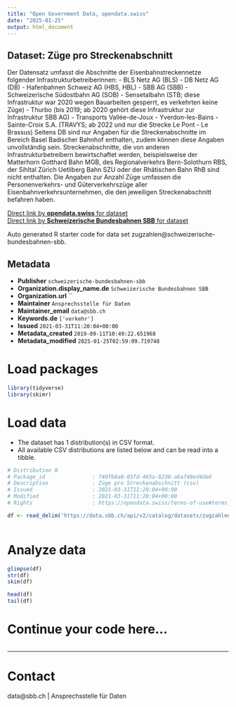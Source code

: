 ```yaml
---
title: "Open Government Data, opendata.swiss"
date: "2025-01-25"
output: html_document
---
```


## Dataset: Züge pro Streckenabschnitt

Der Datensatz umfasst die Abschnitte der Eisenbahnstreckennetze
folgender Infrastrukturbetreiberinnen:
- BLS Netz AG (BLS)
- DB Netz AG (DB)
- Hafenbahnen Schweiz AG (HBS, HBL)
- SBB AG (SBB)
- Schweizerische Südostbahn AG (SOB)
- Sensetalbahn (STB; diese Infrastruktur war 2020 wegen Bauarbeiten gesperrt,
es verkehrten keine Züge)
- Thurbo (bis 2019; ab 2020 gehört diese Infrastruktur zur Infrastruktur SBB
AG)
- Transports Vallée-de-Joux - Yverdon-les-Bains - Sainte-Croix S.A. (TRAVYS; ab
2022 und nur die Strecke Le Pont - Le Brassus)
Seitens DB sind nur Angaben für die Streckenabschnitte im Bereich Basel
Badischer Bahnhof enthalten, zudem können diese Angaben unvollständig sein.
Streckenabschnitte, die von anderen Infrastrukturbetreibern bewirtschaftet
werden, beispielsweise der Matterhorn Gotthard Bahn MGB, des Regionalverkehrs
Bern-Solothurn RBS, der Sihltal Zürich Uetliberg Bahn SZU oder der Rhätischen
Bahn RhB sind nicht enthalten.
Die Angaben zur Anzahl Züge umfassen die Personenverkehrs- und
Güterverkehrszüge aller Eisenbahnverkehrsunternehmen, die den jeweiligen
Streckenabschnitt befahren haben.

[Direct link by **opendata.swiss** for dataset](https://opendata.swiss/de/dataset/zuge-pro-streckenabschnitt1)<br>
[Direct link by **Schweizerische Bundesbahnen SBB** for dataset](https://data.sbb.ch/explore/dataset/zugzahlen/)

Auto generated R starter code for data set zugzahlen@schweizerische-bundesbahnen-sbb.

## Metadata

- **Publisher** `schweizerische-bundesbahnen-sbb`
- **Organization.display_name.de** `Schweizerische Bundesbahnen SBB`
- **Organization.url** ``
- **Maintainer** `Ansprechsstelle für Daten`
- **Maintainer_email** `data@sbb.ch`
- **Keywords.de** `['verkehr']`
- **Issued** `2021-03-31T11:20:04+00:00`
- **Metadata_created** `2019-09-11T10:49:22.651968`
- **Metadata_modified** `2025-01-25T02:59:09.719748`


# Load packages

```r

library(tidyverse)
library(skimr)

```

# Load data

-   The dataset has 1 distribution(s) in CSV format.
-   All available CSV distributions are listed below and can be read into a tibble.

```r

# Distribution 0
# Package_id               : 740fb8a0-85fd-465a-8238-a6af48ed4de6
# Description              : Züge pro Streckenabschnitt (csv)
# Issued                   : 2021-03-31T11:20:04+00:00
# Modified                 : 2021-03-31T11:20:04+00:00
# Rights                   : https://opendata.swiss/terms-of-use#terms_by

df <- read_delim('https://data.sbb.ch/api/v2/catalog/datasets/zugzahlen/exports/csv?use_labels=true')



```

# Analyze data

```r

glimpse(df)
str(df)
skim(df)

head(df)
tail(df)

```

# Continue your code here...

```r

```

------------------------------------------------------------------------

# Contact

data@sbb.ch | Ansprechsstelle für Daten
